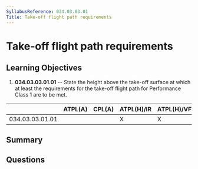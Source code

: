 ```yaml
---
SyllabusReference: 034.03.03.01
Title: Take-off flight path requirements
---
```


# Take-off flight path requirements

## Learning Objectives

1. **034.03.03.01.01** -- State the height above the take-off surface at which
   at least the requirements for the take-off flight path for Performance Class
   1 are to be met.

|                 | ATPL(A) | CPL(A) | ATPL(H)/IR | ATPL(H)/VFR | CPL(H) | IR  | CBIR(A) |
| --------------- | ------- | ------ | ---------- | ----------- | ------ | --- | ------- |
| 034.03.03.01.01 |         |        | X          | X           |        |     |         |

## Summary

## Questions
